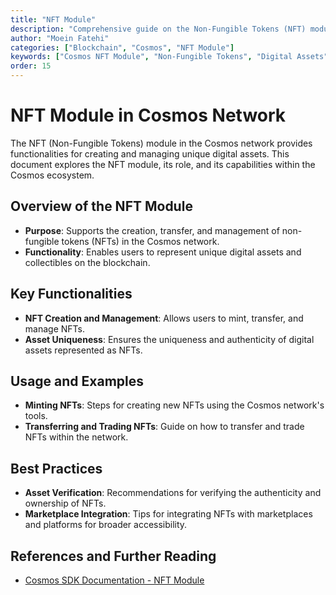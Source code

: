 ```yaml
---
title: "NFT Module"
description: "Comprehensive guide on the Non-Fungible Tokens (NFT) module in the Cosmos network, detailing its functionalities in managing digital assets."
author: "Moein Fatehi"
categories: ["Blockchain", "Cosmos", "NFT Module"]
keywords: ["Cosmos NFT Module", "Non-Fungible Tokens", "Digital Assets", "Blockchain Art"]
order: 15
---
```


# NFT Module in Cosmos Network

The NFT (Non-Fungible Tokens) module in the Cosmos network provides functionalities for creating and managing unique digital assets. This document explores the NFT module, its role, and its capabilities within the Cosmos ecosystem.

## Overview of the NFT Module
- **Purpose**: Supports the creation, transfer, and management of non-fungible tokens (NFTs) in the Cosmos network.
- **Functionality**: Enables users to represent unique digital assets and collectibles on the blockchain.

## Key Functionalities
- **NFT Creation and Management**: Allows users to mint, transfer, and manage NFTs.
- **Asset Uniqueness**: Ensures the uniqueness and authenticity of digital assets represented as NFTs.

## Usage and Examples
- **Minting NFTs**: Steps for creating new NFTs using the Cosmos network's tools.
- **Transferring and Trading NFTs**: Guide on how to transfer and trade NFTs within the network.

## Best Practices
- **Asset Verification**: Recommendations for verifying the authenticity and ownership of NFTs.
- **Marketplace Integration**: Tips for integrating NFTs with marketplaces and platforms for broader accessibility.

## References and Further Reading
- [Cosmos SDK Documentation - NFT Module](https://docs.cosmos.network/master/modules/nft/)

